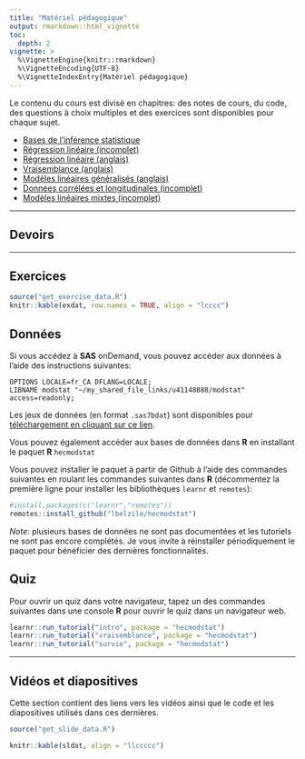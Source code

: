 ```yaml
---
title: "Matériel pédagogique"
output: rmarkdown::html_vignette
toc:
  depth: 2
vignette: >
  %\VignetteEngine{knitr::rmarkdown}
  %\VignetteEncoding{UTF-8}
  %\VignetteIndexEntry{Matériel pédagogique}
---
```



Le contenu du cours est divisé en chapitres: des notes de cours, du code, des questions à choix multiples et des exercices sont disponibles pour chaque sujet.

- [Bases de l'inférence statistique](https://lbelzile.github.io/math60604/intro.html)
- [Régression linéaire (incomplet)](https://lbelzile.github.io/math60604/regression-lineaire.html)
- [Régression linéaire (anglais)](https://lbelzile.github.io/math60604a/linear-regression.html)
- [Vraisemblance (anglais)](https://lbelzile.github.io/math60604a/likelihood.html)
- [Modèles linéaires généralisés (anglais)](https://lbelzile.github.io/math60604a/generalized-linear-models.html)
- [Données corrélées et longitudinales (incomplet)](https://lbelzile.github.io/math60604/donnees-correlees-longitudinales.html)
- [Modèles linéaires mixtes (incomplet)](https://lbelzile.github.io/math60604/modeles-lineaires-mixtes.html)
<!-- - [Analyse de survie (anglais)](https://lbelzile.github.io/math60604a/survival.html) -->


<!-- - [Modèles linéaires généralisés](https://lbelzile.github.io/math60604/modeles-lineaires-generalises.html) -->
<!-- - [Données corrélées et longitudinales](https://lbelzile.github.io/math60604/donnees-correlees-longitudinales.html) -->
<!-- - [Modèles linéaires mixtes](https://lbelzile.github.io/math60604/modeles-lineaires-mixtes.html) -->
<!-- - [Analyse de survie](https://lbelzile.github.io/math60604/survie.html) -->
<!-- - [Vraisemblance](https://lbelzile.github.io/math60604/vraisemblance.html) -->

---

## Devoirs


---

## Exercices

```r
source("get_exercise_data.R")
knitr::kable(exdat, row.names = TRUE, align = "lcccc")
```

## Données

Si vous accédez à **SAS** onDemand, vous pouvez accéder aux données à l'aide des instructions suivantes: 
```sas
OPTIONS LOCALE=fr_CA DFLANG=LOCALE;
LIBNAME modstat "~/my_shared_file_links/u41148888/modstat" access=readonly;
```

Les jeux de données (en format `.sas7bdat`) sont disponibles pour [téléchargement en cliquant sur ce lien](https://raw.githubusercontent.com/lbelzile/modstat/master/datasets/MATH60604_SAS_donnees.zip).

Vous pouvez également accéder aux bases de données dans **R** en installant le paquet **R** `hecmodstat`

Vous pouvez installer le paquet à partir de Github à l'aide des commandes suivantes en roulant les commandes suivantes dans **R** (décommentez la première ligne pour installer les bibliothèques `learnr` et `remotes`):
```r
#install.packages(c("learnr","remotes"))
remotes::install_github("lbelzile/hecmodstat")
```

*Note*: plusieurs bases de données ne sont pas documentées et les tutoriels ne sont pas encore complétés. Je vous invite à réinstaller périodiquement le paquet pour bénéficier des dernières fonctionnalités.

## Quiz

Pour ouvrir un quiz dans votre navigateur, tapez un des commandes suivantes dans une console **R** pour ouvrir le quiz dans un navigateur web.
```r
learnr::run_tutorial("intro", package = "hecmodstat")
learnr::run_tutorial("vraisemblance", package = "hecmodstat")
learnr::run_tutorial("survie", package = "hecmodstat")
```


---

## Vidéos et diapositives

Cette section contient des liens vers les vidéos ainsi que le code et les diapositives utilisés dans ces dernières.

```r
source("get_slide_data.R")

knitr::kable(sldat, align = "llccccc")
```

